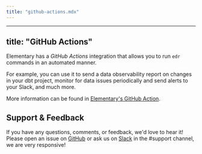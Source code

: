 ```yaml
---
title: "github-actions.mdx"
---
```


---
title: "GitHub Actions"
---

Elementary has a _GitHub Actions_ integration that allows you to run `edr` commands in an automated manner.

For example, you can use it to send a data observability report on changes in your dbt project, monitor for data issues
periodically and send alerts to your Slack, and much more.

More information can be found in [Elementary's GitHub Action](https://github.com/elementary-data/run-elementary-action).

## Support & Feedback

If you have any questions, comments, or feedback, we'd love to hear it!  
Please open an issue
on [GitHub](https://github.com/elementary-data/elementary/issues/new) or ask us
on [Slack](https://elementary-data.com/community) in the
#support channel, we are very responsive!
